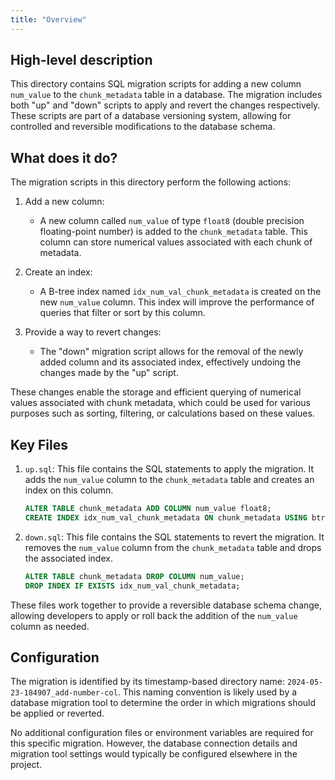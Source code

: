 ```yaml
---
title: "Overview"
---
```


## High-level description
This directory contains SQL migration scripts for adding a new column `num_value` to the `chunk_metadata` table in a database. The migration includes both "up" and "down" scripts to apply and revert the changes respectively. These scripts are part of a database versioning system, allowing for controlled and reversible modifications to the database schema.

## What does it do?
The migration scripts in this directory perform the following actions:

1. Add a new column:
   - A new column called `num_value` of type `float8` (double precision floating-point number) is added to the `chunk_metadata` table. This column can store numerical values associated with each chunk of metadata.

2. Create an index:
   - A B-tree index named `idx_num_val_chunk_metadata` is created on the new `num_value` column. This index will improve the performance of queries that filter or sort by this column.

3. Provide a way to revert changes:
   - The "down" migration script allows for the removal of the newly added column and its associated index, effectively undoing the changes made by the "up" script.

These changes enable the storage and efficient querying of numerical values associated with chunk metadata, which could be used for various purposes such as sorting, filtering, or calculations based on these values.

## Key Files

1. `up.sql`:
   This file contains the SQL statements to apply the migration. It adds the `num_value` column to the `chunk_metadata` table and creates an index on this column.

   ```sql
   ALTER TABLE chunk_metadata ADD COLUMN num_value float8;
   CREATE INDEX idx_num_val_chunk_metadata ON chunk_metadata USING btree (num_value);
   ```

2. `down.sql`:
   This file contains the SQL statements to revert the migration. It removes the `num_value` column from the `chunk_metadata` table and drops the associated index.

   ```sql
   ALTER TABLE chunk_metadata DROP COLUMN num_value;
   DROP INDEX IF EXISTS idx_num_val_chunk_metadata;
   ```

These files work together to provide a reversible database schema change, allowing developers to apply or roll back the addition of the `num_value` column as needed.

## Configuration
The migration is identified by its timestamp-based directory name: `2024-05-23-184907_add-number-col`. This naming convention is likely used by a database migration tool to determine the order in which migrations should be applied or reverted.

No additional configuration files or environment variables are required for this specific migration. However, the database connection details and migration tool settings would typically be configured elsewhere in the project.